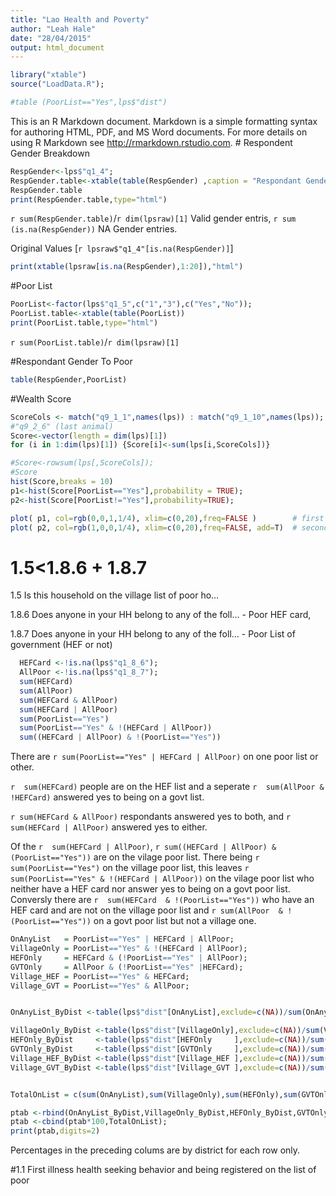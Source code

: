 ```yaml
---
title: "Lao Health and Poverty"
author: "Leah Hale"
date: "28/04/2015"
output: html_document
---
```

```r
library("xtable")
source("LoadData.R");
```


```r
#table (PoorList=="Yes",lps$"dist")
```

This is an R Markdown document. Markdown is a simple formatting syntax for authoring HTML, PDF, and MS Word documents. For more details on using R Markdown see <http://rmarkdown.rstudio.com>.
# Respondent Gender Breakdown

```r
RespGender<-lps$"q1_4";
RespGender.table<-xtable(table(RespGender) ,caption = "Respondant Gender");
RespGender.table
print(RespGender.table,type="html")
```
```r sum(RespGender.table)```/```r dim(lpsraw)[1]``` Valid gender entris,  `r sum (is.na(RespGender))` NA Gender entries.

Original Values [```r lpsraw$"q1_4"[is.na(RespGender)]```]
```r
print(xtable(lpsraw[is.na(RespGender),1:20]),"html")
```
#Poor List
```r
PoorList<-factor(lps$"q1_5",c("1","3"),c("Yes","No"));
PoorList.table<-xtable(table(PoorList))
print(PoorList.table,type="html")
```
```r sum(PoorList.table)```/```r dim(lpsraw)[1]```

#Respondant Gender To Poor
```r
table(RespGender,PoorList)
````
#Wealth Score
```r

ScoreCols <- match("q9_1_1",names(lps)) : match("q9_1_10",names(lps));
#"q9_2_6" (last animal)
Score<-vector(length = dim(lps)[1])
for (i in 1:dim(lps)[1]) {Score[i]<-sum(lps[i,ScoreCols])}

#Score<-rowsum(lps[,ScoreCols]);
#Score
hist(Score,breaks = 10)
p1<-hist(Score[PoorList=="Yes"],probability = TRUE);
p2<-hist(Score[PoorList!="Yes"],probability=TRUE);

plot( p1, col=rgb(0,0,1,1/4), xlim=c(0,20),freq=FALSE )        # first histogram
plot( p2, col=rgb(1,0,0,1/4), xlim=c(0,20),freq=FALSE, add=T)  # second
```

# 1.5<1.8.6 + 1.8.7
  1.5 Is this household on the village list of poor ho...
  
  1.8.6 Does anyone in your HH belong to any of the foll... - Poor HEF card,
  
  1.8.7 Does anyone in your HH belong to any of the foll... - Poor List of government (HEF or not)
  
```r
  HEFCard <-!is.na(lps$"q1_8_6");
  AllPoor <-!is.na(lps$"q1_8_7");
  sum(HEFCard)  
  sum(AllPoor)
  sum(HEFCard & AllPoor)
  sum(HEFCard | AllPoor)
  sum(PoorList=="Yes")
  sum(PoorList=="Yes" & !(HEFCard | AllPoor))
  sum((HEFCard | AllPoor) & !(PoorList=="Yes"))
```  
There are ```r sum(PoorList=="Yes" | HEFCard | AllPoor)``` on one poor list or other.

```r  sum(HEFCard)  ``` people are on the HEF list and a seperate ```r  sum(AllPoor & !HEFCard)``` answered yes to being on a govt list.

  ```r sum(HEFCard & AllPoor)``` respondants answered yes to both, and ```r  sum(HEFCard | AllPoor)``` answered yes to either.
  
  Of the ```r  sum(HEFCard | AllPoor)```, ```r sum((HEFCard | AllPoor) & (PoorList=="Yes"))``` are on the vilage poor list.
  There being ```r  sum(PoorList=="Yes")``` on the village poor list, this leaves ```r  sum(PoorList=="Yes" & !(HEFCard | AllPoor))``` on the vilage poor list who neither have a HEF card nor answer yes to being on a govt poor list. Conversly there are ```r  sum(HEFCard  & !(PoorList=="Yes"))``` who have an HEF card and are not on the village poor list and ```r sum(AllPoor  & !(PoorList=="Yes"))``` on a govt poor list but not a village one.

```r
OnAnyList   = PoorList=="Yes" | HEFCard | AllPoor;
VillageOnly = PoorList=="Yes" & !(HEFCard | AllPoor);
HEFOnly     = HEFCard & (!PoorList=="Yes" | AllPoor);
GVTOnly     = AllPoor & (!PoorList=="Yes" |HEFCard);
Village_HEF = PoorList=="Yes" & HEFCard;
Village_GVT = PoorList=="Yes" & AllPoor;


OnAnyList_ByDist <-table(lps$"dist"[OnAnyList],exclude=c(NA))/sum(OnAnyList);

VillageOnly_ByDist <-table(lps$"dist"[VillageOnly],exclude=c(NA))/sum(VillageOnly);
HEFOnly_ByDist     <-table(lps$"dist"[HEFOnly     ],exclude=c(NA))/sum(HEFOnly    );
GVTOnly_ByDist     <-table(lps$"dist"[GVTOnly     ],exclude=c(NA))/sum(GVTOnly    );
Village_HEF_ByDist <-table(lps$"dist"[Village_HEF ],exclude=c(NA))/sum(Village_HEF);
Village_GVT_ByDist <-table(lps$"dist"[Village_GVT ],exclude=c(NA))/sum(Village_GVT);


TotalOnList = c(sum(OnAnyList),sum(VillageOnly),sum(HEFOnly),sum(GVTOnly),sum(Village_HEF),sum(Village_GVT));

ptab <-rbind(OnAnyList_ByDist,VillageOnly_ByDist,HEFOnly_ByDist,GVTOnly_ByDist,Village_HEF_ByDist,Village_GVT_ByDist);
ptab <-cbind(ptab*100,TotalOnList);
print(ptab,digits=2)
```
Percentages in the preceding colums are by district for each row only.


#1.1 First illness health seeking behavior and being registered on the list of poor
